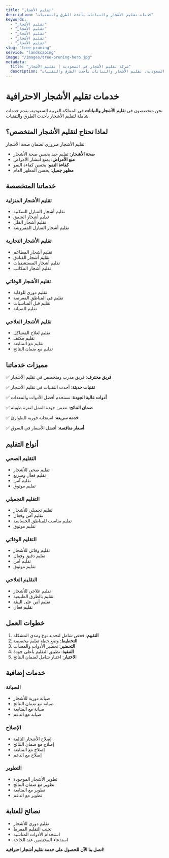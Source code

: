 ```yaml
---
title: "تقليم الأشجار"
description: "خدمات تقليم الأشجار والنباتات بأحدث الطرق والتقنيات"
keywords:
  - "تقليم الأشجار"
  - "تقليم الأشجار"
  - "تقليم الأشجار"
  - "تقليم الأشجار"
  - "تقليم الأشجار"
slug: "tree-pruning"
service: "landscaping"
image: "/images/tree-pruning-hero.jpg"
metadata:
  title: "شركة تقليم الأشجار في السعودية | تقليم الأشجار"
  description: "أفضل شركة تقليم أشجار في السعودية. تقليم الأشجار والنباتات بأحدث الطرق والتقنيات."
---
```


# خدمات تقليم الأشجار الاحترافية

نحن متخصصون في **تقليم الأشجار والنباتات** في المملكة العربية السعودية، نقدم خدمات شاملة لتقليم الأشجار بأحدث الطرق والتقنيات.

## لماذا تحتاج لتقليم الأشجار المتخصص؟

تقليم الأشجار ضروري لضمان صحة الأشجار:

- **صحة الأشجار**: تقليم جيد يحسن صحة الأشجار
- **منع الأمراض**: يمنع انتشار الأمراض
- **كفاءة النمو**: يحسن كفاءة النمو
- **مظهر جميل**: يحسن المظهر العام

## خدماتنا المتخصصة

### تقليم الأشجار المنزلية
- تقليم أشجار المنازل السكنية
- تقليم أشجار الشقق
- تقليم أشجار الفلل
- تقليم أشجار المنازل المفروشة

### تقليم الأشجار التجارية
- تقليم أشجار المطاعم
- تقليم أشجار الفنادق
- تقليم أشجار المستشفيات
- تقليم أشجار المكاتب

### تقليم الأشجار الوقائي
- تقليم دوري للوقاية
- تقليم في المناطق المعرضة
- تقليم قبل المناسبات
- تقليم للصيانة

### تقليم الأشجار العلاجي
- تقليم لعلاج المشاكل
- تقليم مكثف
- تقليم مع المتابعة
- تقليم مع ضمان النتائج

## مميزات خدماتنا

✅ **فريق محترف**: فريق مدرب ومتخصص في تقليم الأشجار

✅ **تقنيات حديثة**: أحدث التقنيات في تقليم الأشجار

✅ **أدوات عالية الجودة**: نستخدم أفضل الأدوات والمعدات

✅ **ضمان النتائج**: نضمن جودة العمل لفترة طويلة

✅ **خدمة سريعة**: استجابة فورية للطوارئ

✅ **أسعار منافسة**: أفضل الأسعار في السوق

## أنواع التقليم

### التقليم الصحي
- تقليم صحي للأشجار
- تقليم فعال وسريع
- تقليم آمن
- تقليم موثوق

### التقليم التجميلي
- تقليم تجميلي للأشجار
- تقليم آمن وفعال
- تقليم مناسب للمناطق الحساسة
- تقليم موثوق

### التقليم الوقائي
- تقليم وقائي للأشجار
- تقليم دقيق وفعال
- تقليم آمن
- تقليم موثوق

### التقليم العلاجي
- تقليم علاجي للأشجار
- تقليم بالطرق الطبيعية
- تقليم آمن على البيئة
- تقليم فعال

## خطوات العمل

1. **التقييم**: فحص شامل لتحديد نوع ومدى المشكلة
2. **التخطيط**: وضع خطة تقليم مخصصة
3. **التحضير**: تحضير الأدوات والمعدات
4. **التنفيذ**: تطبيق التقليم بأعلى جودة
5. **الاختبار**: اختبار شامل لضمان النتائج

## خدمات إضافية

### الصيانة
- صيانة دورية للأشجار
- صيانة مع ضمان النتائج
- صيانة مع المتابعة
- صيانة مع الدعم

### الإصلاح
- إصلاح الأشجار التالفة
- إصلاح مع ضمان النتائج
- إصلاح مع المتابعة
- إصلاح مع الدعم

### التطوير
- تطوير الأشجار الموجودة
- تطوير مع ضمان النتائج
- تطوير مع المتابعة
- تطوير مع الدعم

## نصائح للعناية

- تقليم دوري للأشجار
- تجنب التقليم المفرط
- استخدام الأدوات المناسبة
- استدعاء المختصين عند الحاجة

**اتصل بنا الآن للحصول على خدمة تقليم أشجار احترافية!**
